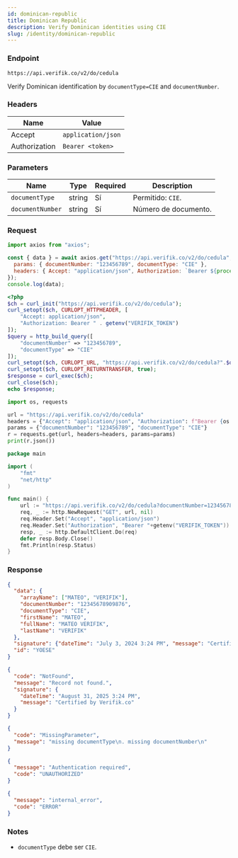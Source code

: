 ```yaml
---
id: dominican-republic
title: Dominican Republic
description: Verify Dominican identities using CIE
slug: /identity/dominican-republic
---
```



### Endpoint

```
https://api.verifik.co/v2/do/cedula
```

Verify Dominican identification by `documentType=CIE` and `documentNumber`.

### Headers

| Name | Value |
| --- | --- |
| Accept | `application/json` |
| Authorization | `Bearer <token>` |

### Parameters

| Name | Type | Required | Description |
| --- | --- | --- | --- |
| `documentType` | string | Sí | Permitido: `CIE`. |
| `documentNumber` | string | Sí | Número de documento. |

### Request

<Tabs>
  <TabItem value="node" label="Node.js">

```javascript
import axios from "axios";

const { data } = await axios.get("https://api.verifik.co/v2/do/cedula", {
  params: { documentNumber: "123456789", documentType: "CIE" },
  headers: { Accept: "application/json", Authorization: `Bearer ${process.env.VERIFIK_TOKEN}` },
});
console.log(data);
```

  </TabItem>
  <TabItem value="php" label="PHP">

```php
<?php
$ch = curl_init("https://api.verifik.co/v2/do/cedula");
curl_setopt($ch, CURLOPT_HTTPHEADER, [
    "Accept: application/json",
    "Authorization: Bearer " . getenv("VERIFIK_TOKEN")
]);
$query = http_build_query([
    "documentNumber" => "123456789",
    "documentType" => "CIE"
]);
curl_setopt($ch, CURLOPT_URL, "https://api.verifik.co/v2/do/cedula?".$query);
curl_setopt($ch, CURLOPT_RETURNTRANSFER, true);
$response = curl_exec($ch);
curl_close($ch);
echo $response;
```

  </TabItem>
  <TabItem value="python" label="Python">

```python
import os, requests

url = "https://api.verifik.co/v2/do/cedula"
headers = {"Accept": "application/json", "Authorization": f"Bearer {os.getenv('VERIFIK_TOKEN')}"}
params = {"documentNumber": "123456789", "documentType": "CIE"}
r = requests.get(url, headers=headers, params=params)
print(r.json())
```

  </TabItem>
  <TabItem value="go" label="Go">

```go
package main

import (
    "fmt"
    "net/http"
)

func main() {
    url := "https://api.verifik.co/v2/do/cedula?documentNumber=123456789&documentType=CIE"
    req, _ := http.NewRequest("GET", url, nil)
    req.Header.Set("Accept", "application/json")
    req.Header.Set("Authorization", "Bearer "+getenv("VERIFIK_TOKEN"))
    resp, _ := http.DefaultClient.Do(req)
    defer resp.Body.Close()
    fmt.Println(resp.Status)
}
```

  </TabItem>
</Tabs>

### Response

<Tabs>
  <TabItem value="200" label="200">

```json
{
  "data": {
    "arrayName": ["MATEO", "VERIFIK"],
    "documentNumber": "12345678909876",
    "documentType": "CIE",
    "firstName": "MATEO",
    "fullName": "MATEO VERIFIK",
    "lastName": "VERIFIK"
  },
  "signature": {"dateTime": "July 3, 2024 3:24 PM", "message": "Certified by Verifik.co"},
  "id": "YOESE"
}
```

  </TabItem>
  <TabItem value="404" label="404">

```json
{
  "code": "NotFound",
  "message": "Record not found.",
  "signature": {
    "dateTime": "August 31, 2025 3:24 PM",
    "message": "Certified by Verifik.co"
  }
}
```

  </TabItem>
  <TabItem value="409" label="409">

```json
{
  "code": "MissingParameter",
  "message": "missing documentType\n. missing documentNumber\n"
}
```

  </TabItem>
  <TabItem value="401" label="401">

```json
{
  "message": "Authentication required",
  "code": "UNAUTHORIZED"
}
```

  </TabItem>
  <TabItem value="500" label="500">

```json
{
  "message": "internal_error",
  "code": "ERROR"
}
```

  </TabItem>
</Tabs>

### Notes

- `documentType` debe ser `CIE`.

